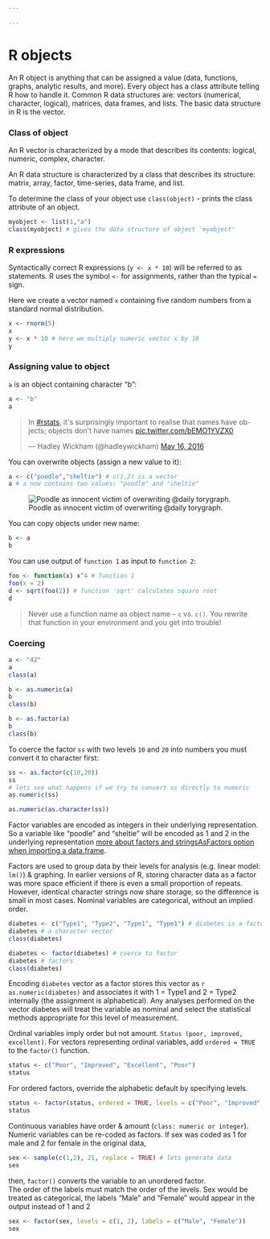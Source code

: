 ```yaml
---

---
```



# R objects

An R object is anything that can be assigned a value (data, functions, graphs, analytic results, and more). 
Every object has a class attribute telling R how to handle it. 
Common R data structures are: vectors (numerical, character, logical), matrices, data frames, and lists.
The basic data structure in R is the vector.

### Class of object
An R vector is characterized by a mode that describes its contents: logical, numeric, complex, character.

An R data structure is characterized by a class that describes its structure: matrix, array, factor, time-series, data frame, and list.

To determine the class of your object use `class(object)` - prints the class attribute of an object.

```r
myobject <- list(1,"a")
class(myobject) # gives the data structure of object 'myobject'
```

### R expressions
Syntactically correct R expressions (`y <- x * 10`) will be referred to as statements.
R uses the symbol `<-` for assignments, rather than the typical `=` sign.

Here we create a vector named `x` containing five random numbers from a standard normal distribution.
```r
x <- rnorm(5)
x
y <- x * 10 # here we multiply numeric vector x by 10
y
```

### Assigning value to object

`a` is an object containing character "b": 
```r
a <- "b"
a
```


<script async src="https://platform.twitter.com/widgets.js" charset="utf-8"></script>
<blockquote class="twitter-tweet" data-lang="en"><p lang="en" dir="ltr">In <a href="https://twitter.com/hashtag/rstats?src=hash">#rstats</a>, it&#39;s surprisingly important to realise that names have objects; objects don&#39;t have names <a href="https://t.co/bEMO1YVZX0">pic.twitter.com/bEMO1YVZX0</a></p>&mdash; Hadley Wickham (@hadleywickham) <a href="https://twitter.com/hadleywickham/status/732288980549390336">May 16, 2016</a>
</blockquote>


You can overwrite objects (assign a new value to it):
```r
a <- c("poodle","sheltie") # c(1,2) is a vector 
a # a now contains two values: "poodle" and "sheltie"
```

![Poodle as innocent victim of overwriting @daily torygraph.](http://www.dailytorygraph.com/wp-content/uploads/2016/03/IMG_2139-700x525.jpg)

You can copy objects under new name: 
```r
b <- a
b
```

You can use output of `function 1` as input to `function 2`:
```r
foo <- function(x) x^4 # function 1
foo(x = 2)
d <- sqrt(foo(2)) # function 'sqrt' calculates square root
d
```

> Never use a function name as object name -- `c` vs. `c()`. You rewrite that function in your environment and you get into trouble!

### Coercing

```r
a <- "42"
a
class(a)

b <- as.numeric(a)
b
class(b)

b <- as.factor(a)
b
class(b)
```


To coerce the factor `ss` with two levels `10` and `20` into numbers you must convert it to character first: 
```r
ss <- as.factor(c(10,20))
ss
# lets see what happens if we try to convert ss directly to numeric
as.numeric(ss)

as.numeric(as.character(ss))
```

Factor variables are encoded as integers in their underlying representation. So a variable like "poodle" and "sheltie" will be encoded as 1 and 2 in the underlying representation [more about factors and stringsAsFactors option when importing a data.frame](http://simplystatistics.org/2015/07/24/stringsasfactors-an-unauthorized-biography/).

Factors are used to group data by their levels for analysis (e.g. linear model: `lm()`) & graphing. 
In earlier versions of R, storing character data as a factor was more space efficient if there is even a small proportion of repeats. However, identical character strings now share storage, so the difference is small in most cases. 
Nominal variables are categorical, without an implied order. 

```r
diabetes <- c("Type1", "Type2", "Type1", "Type1") # diabetes is a factor with 2 levels
diabetes # a character vector
class(diabetes)

diabetes <- factor(diabetes) # coerce to factor
diabetes # factors
class(diabetes)
```

Encoding `diabetes` vector as a factor stores this vector as `r as.numeric(diabetes)` and associates it with 1 = Type1 and 2 = Type2 internally (the assignment is alphabetical).
Any analyses performed on the vector diabetes will treat the variable as nominal and select the statistical methods appropriate for this level of measurement.    


Ordinal variables imply order but not amount. 
`Status (poor, improved, excellent)`. 
For vectors representing ordinal variables, add `ordered = TRUE` to the `factor()` function. 

```r
status <- c("Poor", "Improved", "Excellent", "Poor")
status
```

For ordered factors, override the alphabetic default by specifying levels. 

```r
status <- factor(status, ordered = TRUE, levels = c("Poor", "Improved", "Excellent")) # Assigns the levels as 1 = Poor, 2 = Improved, 3 = Excellent. 
status
```

Continuous variables have order & amount (`class: numeric or integer`). 
Numeric variables can be re-coded as factors. 
If sex was coded as 1 for male and 2 for female in the original data, 

```r
sex <- sample(c(1,2), 21, replace = TRUE) # lets generate data
sex
```

then, `factor()` converts the variable to an unordered factor.    
The order of the labels must match the order of the levels. 
Sex would be treated as categorical, the labels "Male" and "Female" would appear in the output instead of 1 and 2

```r
sex <- factor(sex, levels = c(1, 2), labels = c("Male", "Female"))
sex
```


